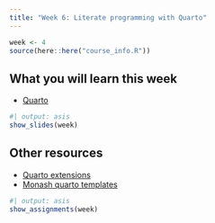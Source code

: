 ```yaml
---
title: "Week 6: Literate programming with Quarto"
---
```


```r
week <- 4
source(here::here("course_info.R"))
```

## What you will learn this week

* [Quarto](https://quarto.org)


```r
#| output: asis
show_slides(week)
```

## Other resources

* [Quarto extensions](https://quarto.org/docs/extensions/)
* [Monash quarto templates](https://github.com/quarto-monash)


```r
#| output: asis
show_assignments(week)
```

